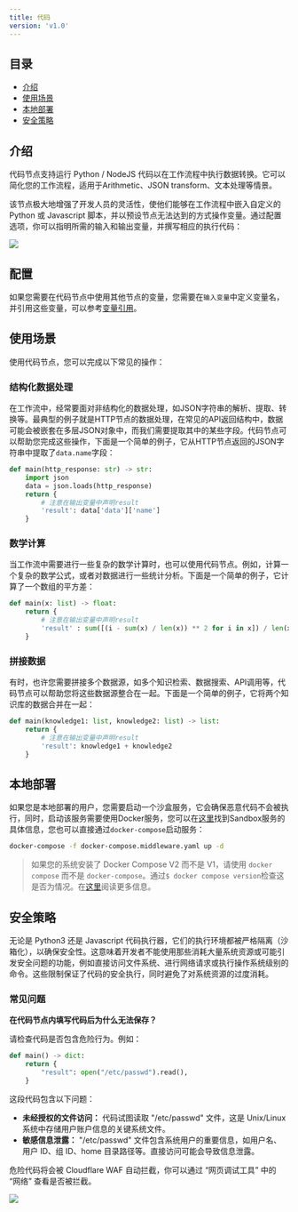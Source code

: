 ```yaml
---
title: 代码
version: 'v1.0'
---
```


## 目录

* [介绍](code.md#介绍)
* [使用场景](code.md#使用场景)
* [本地部署](code.md#本地部署)
* [安全策略](code.md#安全策略)

## 介绍

代码节点支持运行 Python / NodeJS 代码以在工作流程中执行数据转换。它可以简化您的工作流程，适用于Arithmetic、JSON transform、文本处理等情景。

该节点极大地增强了开发人员的灵活性，使他们能够在工作流程中嵌入自定义的 Python 或 Javascript 脚本，并以预设节点无法达到的方式操作变量。通过配置选项，你可以指明所需的输入和输出变量，并撰写相应的执行代码：

![](/img/904eeba8ee23e89c189497c5fd90f499.png)

## 配置

如果您需要在代码节点中使用其他节点的变量，您需要在`输入变量`中定义变量名，并引用这些变量，可以参考[变量引用](../key-concept.md#变量)。

## 使用场景

使用代码节点，您可以完成以下常见的操作：

### 结构化数据处理

在工作流中，经常要面对非结构化的数据处理，如JSON字符串的解析、提取、转换等。最典型的例子就是HTTP节点的数据处理，在常见的API返回结构中，数据可能会被嵌套在多层JSON对象中，而我们需要提取其中的某些字段。代码节点可以帮助您完成这些操作，下面是一个简单的例子，它从HTTP节点返回的JSON字符串中提取了`data.name`字段：

```python
def main(http_response: str) -> str:
    import json
    data = json.loads(http_response)
    return {
        # 注意在输出变量中声明result
        'result': data['data']['name'] 
    }
```

### 数学计算

当工作流中需要进行一些复杂的数学计算时，也可以使用代码节点。例如，计算一个复杂的数学公式，或者对数据进行一些统计分析。下面是一个简单的例子，它计算了一个数组的平方差：

```python
def main(x: list) -> float:
    return {
        # 注意在输出变量中声明result
        'result' : sum([(i - sum(x) / len(x)) ** 2 for i in x]) / len(x)
    }
```

### 拼接数据

有时，也许您需要拼接多个数据源，如多个知识检索、数据搜索、API调用等，代码节点可以帮助您将这些数据源整合在一起。下面是一个简单的例子，它将两个知识库的数据合并在一起：

```python
def main(knowledge1: list, knowledge2: list) -> list:
    return {
        # 注意在输出变量中声明result
        'result': knowledge1 + knowledge2
    }
```

## 本地部署

如果您是本地部署的用户，您需要启动一个沙盒服务，它会确保恶意代码不会被执行，同时，启动该服务需要使用Docker服务，您可以在[这里](https://github.com/langgenius/dify/tree/main/docker/docker-compose.middleware.yaml)找到Sandbox服务的具体信息，您也可以直接通过`docker-compose`启动服务：

```bash
docker-compose -f docker-compose.middleware.yaml up -d
```

> 如果您的系统安装了 Docker Compose V2 而不是 V1，请使用 `docker compose` 而不是 `docker-compose`。通过`$ docker compose version`检查这是否为情况。在[这里](https://docs.docker.com/compose/#compose-v2-and-the-new-docker-compose-command)阅读更多信息。

## 安全策略

无论是 Python3 还是 Javascript 代码执行器，它们的执行环境都被严格隔离（沙箱化），以确保安全性。这意味着开发者不能使用那些消耗大量系统资源或可能引发安全问题的功能，例如直接访问文件系统、进行网络请求或执行操作系统级别的命令。这些限制保证了代码的安全执行，同时避免了对系统资源的过度消耗。

### 常见问题

**在代码节点内填写代码后为什么无法保存？**

请检查代码是否包含危险行为。例如：

```python
def main() -> dict:
    return {
        "result": open("/etc/passwd").read(),
    }
```

这段代码包含以下问题：

* **未经授权的文件访问：** 代码试图读取 "/etc/passwd" 文件，这是 Unix/Linux 系统中存储用户账户信息的关键系统文件。
* **敏感信息泄露：** "/etc/passwd" 文件包含系统用户的重要信息，如用户名、用户 ID、组 ID、home 目录路径等。直接访问可能会导致信息泄露。

危险代码将会被 Cloudflare  WAF 自动拦截，你可以通过 “网页调试工具” 中的 “网络” 查看是否被拦截。

![](/img/7d29e700be8e5b6dfb91ff1263624368.png)
